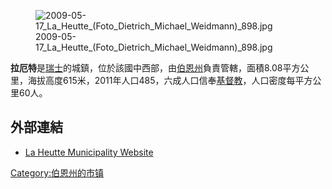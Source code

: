 [[Image:2009-05-17_La_Heutte_(Foto_Dietrich_Michael_Weidmann)_898.jpg|right]]

'''拉厄特'''是[[瑞士|瑞士]]的城鎮，位於該國中西部，由[[伯恩州|伯恩州]]負責管轄，面積8.08平方公里，海拔高度615米，2011年人口485，六成人口信奉[[基督教|基督教]]，人口密度每平方公里60人。

==外部連結==
*[http://www.laheutte.ch La Heutte Municipality Website] {{Wayback|url=http://www.laheutte.ch/ |date=20201129005246 }}

{{Switzerland-geo-stub}}
[[Category:伯恩州的市镇|Category:伯恩州的市镇]]
